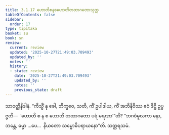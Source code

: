 ```yaml
---
title: 3.1.17 ဟောတိစနစဟောတိတထာဂတောသုတ္တ
tableOfContents: false
sidebar:
  order: 17
type: tipitaka
basket: su
book: sn
review:
  current: review
  updated: '2025-10-27T21:49:03.709493'
  updated_by: ''
  notes: ''
  history:
  - state: review
    date: '2025-10-27T21:49:03.709493'
    updated_by: ''
    notes: ''
    previous_state: draft
---
```



<ReviewStatus review={frontmatter.review} showDetails={true} />

<HypothesisAnnotation frontmatter={frontmatter} />

<DynamicBreadcrumb />

<Division number="222" book="sn" e="ch" v="18" p="311">

<Paragraph number="969" book="sn">
သာဝတ္ထိနိဒါနံ. “ကိသ္မိံ နု ခေါ, ဘိက္ခဝေ, သတိ, ကိံ ဥပါဒါယ, ကိံ အဘိနိဝိဿ ဧဝံ ဒိဋ္ဌိ ဥပ္ပဇ္ဇတိ—  ‘ဟောတိ စ န စ ဟောတိ တထာဂတော ပရံ မရဏာ’”တိ? “ဘဂဝံမူလကာ နော, ဘန္တေ, ဓမ္မာ …ပေ…  နိယတော သမ္ဗောဓိပရာယနော”တိ.

</Paragraph>
</Division>

<Paragraph number="970" type="center" book="sn">
သတ္တရသမံ.
</Paragraph>